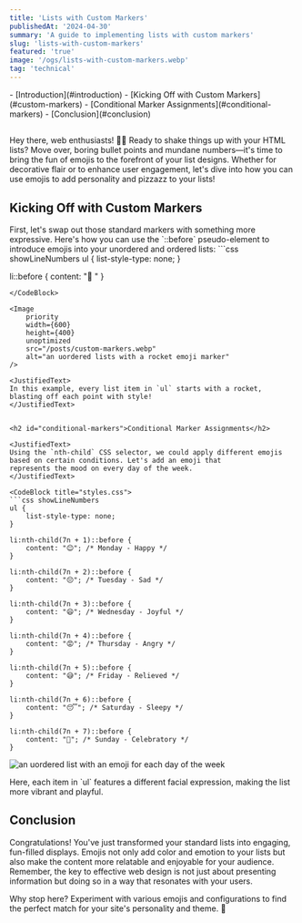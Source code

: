 ```yaml
---
title: 'Lists with Custom Markers'
publishedAt: '2024-04-30'
summary: 'A guide to implementing lists with custom markers'
slug: 'lists-with-custom-markers'
featured: 'true'
image: '/ogs/lists-with-custom-markers.webp'
tag: 'technical'
---
```



<TOC>
- [Introduction](#introduction)
- [Kicking Off with Custom Markers](#custom-markers)
- [Conditional Marker Assignments](#conditional-markers)
- [Conclusion](#conclusion)
</TOC>

<h2 id="introduction"></h2>

<JustifiedText>
Hey there, web enthusiasts! 🧙‍♂️ Ready to shake things up with your HTML lists? Move over, boring bullet points and mundane numbers—it's time to bring the fun of emojis to the forefront of your list designs. Whether for decorative flair or to enhance user engagement, let's dive into how you can use emojis to add personality and pizzazz to your lists!
</JustifiedText>

<h2 id="custom-markers">Kicking Off with Custom Markers</h2>

<JustifiedText>
First, let's swap out those standard markers with something more expressive. Here's how you can use the `::before` pseudo-element to introduce emojis into your unordered and ordered lists:
</JustifiedText>

<CodeBlock title="styles.css">
```css showLineNumbers
ul {
    list-style-type: none;
}

li::before {
    content: "🚀 "
}
```
</CodeBlock>

<Image
    priority
    width={600}
    height={400}
    unoptimized
    src="/posts/custom-markers.webp"
    alt="an uordered lists with a rocket emoji marker"
/>

<JustifiedText>
In this example, every list item in `ul` starts with a rocket, blasting off each point with style!
</JustifiedText>


<h2 id="conditional-markers">Conditional Marker Assignments</h2>

<JustifiedText>
Using the `nth-child` CSS selector, we could apply different emojis based on certain conditions. Let's add an emoji that 
represents the mood on every day of the week.
</JustifiedText>

<CodeBlock title="styles.css">
```css showLineNumbers
ul {
    list-style-type: none;
}

li:nth-child(7n + 1)::before {
    content: "😊"; /* Monday - Happy */
}

li:nth-child(7n + 2)::before {
    content: "😔"; /* Tuesday - Sad */
}

li:nth-child(7n + 3)::before {
    content: "😄"; /* Wednesday - Joyful */
}

li:nth-child(7n + 4)::before {
    content: "😡"; /* Thursday - Angry */
}

li:nth-child(7n + 5)::before {
    content: "😅"; /* Friday - Relieved */
}

li:nth-child(7n + 6)::before {
    content: "😴"; /* Saturday - Sleepy */
}

li:nth-child(7n + 7)::before {
    content: "🎉"; /* Sunday - Celebratory */
}
```
</CodeBlock>

<Image
    priority
    width={600}
    height={400}
    unoptimized
    src="/posts/conditional-markers.webp"
    alt="an uordered list with an emoji for each day of the week"
/>

<JustifiedText>
Here, each item in `ul` features a different facial expression, making the list more vibrant and playful.
</JustifiedText>

<h2 id="conclusion">Conclusion</h2>

<JustifiedText>

Congratulations! You've just transformed your standard lists into engaging, fun-filled displays. Emojis not only add color and emotion to your lists but also make the content more relatable and enjoyable for your audience. Remember, the key to effective web design is not just about presenting information but doing so in a way that resonates with your users.

Why stop here? Experiment with various emojis and configurations to find the perfect match for your site's personality and theme. 🚀
</JustifiedText>